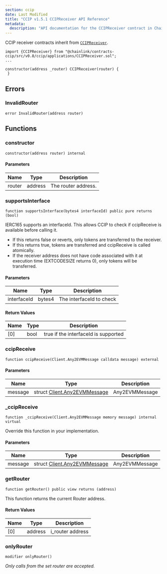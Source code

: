 ```yaml
---
section: ccip
date: Last Modified
title: "CCIP v1.5.1 CCIPReceiver API Reference"
metadata:
  description: "API documentation for the CCIPReceiver contract in Chainlink CCIP v1.5.1, the base contract for applications receiving cross-chain messages."
---
```



<CcipCommon callout="importCCIPPackage151" />

CCIP receiver contracts inherit from [`CCIPReceiver`](https://github.com/smartcontractkit/ccip/blob/release/contracts-ccip-1.5.1/contracts/src/v0.8/ccip/applications/CCIPReceiver.sol).

```solidity
import {CCIPReceiver} from "@chainlink/contracts-ccip/src/v0.8/ccip/applications/CCIPReceiver.sol";
...

constructor(address _router) CCIPReceiver(router) {
 }
```

## Errors

### InvalidRouter

```solidity
error InvalidRouter(address router)
```

## Functions

### constructor

```solidity
constructor(address router) internal
```

#### Parameters

| Name   | Type    | Description         |
| ------ | ------- | ------------------- |
| router | address | The router address. |

### supportsInterface

```solidity
function supportsInterface(bytes4 interfaceId) public pure returns (bool)
```

IERC165 supports an interfaceId. This allows CCIP to check if ccipReceive is available before calling it.

- If this returns false or reverts, only tokens are transferred to the receiver.
- If this returns true, tokens are transferred and ccipReceive is called atomically.
- If the receiver address does not have code associated with it at execution time (EXTCODESIZE returns 0), only tokens will be transferred.

#### Parameters

| Name        | Type   | Description              |
| ----------- | ------ | ------------------------ |
| interfaceId | bytes4 | The interfaceId to check |

#### Return Values

| Name | Type | Description                          |
| ---- | ---- | ------------------------------------ |
| [0]  | bool | true if the interfaceId is supported |

### ccipReceive

```solidity
function ccipReceive(Client.Any2EVMMessage calldata message) external
```

#### Parameters

| Name    | Type                                                                             | Description    |
| ------- | -------------------------------------------------------------------------------- | -------------- |
| message | struct [Client.Any2EVMMessage](/ccip/api-reference/v1.5.1/client#any2evmmessage) | Any2EVMMessage |

### \_ccipReceive

```solidity
function _ccipReceive(Client.Any2EVMMessage memory message) internal virtual
```

Override this function in your implementation.

#### Parameters

| Name    | Type                                                                             | Description    |
| ------- | -------------------------------------------------------------------------------- | -------------- |
| message | struct [Client.Any2EVMMessage](/ccip/api-reference/v1.5.1/client#any2evmmessage) | Any2EVMMessage |

### getRouter

```solidity
function getRouter() public view returns (address)
```

This function returns the current Router address.

#### Return Values

| Name | Type    | Description      |
| ---- | ------- | ---------------- |
| [0]  | address | i_router address |

### onlyRouter

```solidity
modifier onlyRouter()
```

_Only calls from the set router are accepted._
